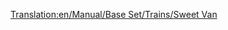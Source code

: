 [[Translation:en/Manual/Base Set/Trains/Sweet Van]]

{{en/Manual/Base Set/Trains/Trains Carriages new|Picture=[[File:en/Manual/Base Set/Trains/Sweetvan.png]]
|NormalCost=£1,060 ($2,120)
|NormalWeight=21 / 28 t
|NormalCapacity=25 bags of sweets
|MonoCost="
|MonoWeight=21 / 30 t
|MonoCapacity=30 bags of sweets
|MagCost="
|MagWeight=21 / 31 t
|MagCapacity=32 bags of sweets
|Description=This wagon is for carrying sweets form a sweets factory to a city or town. Let's hope the candy doesn't get eaten on the way.
}}